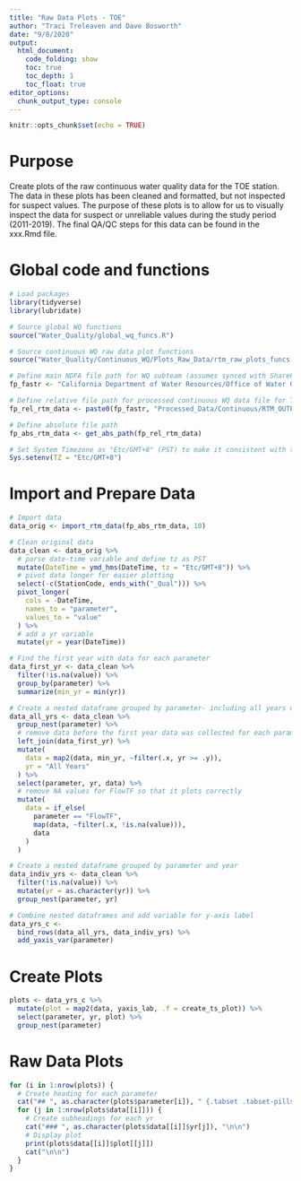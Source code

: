 ```yaml
---
title: "Raw Data Plots - TOE"
author: "Traci Treleaven and Dave Bosworth"
date: "9/8/2020"
output: 
  html_document: 
    code_folding: show
    toc: true
    toc_depth: 1
    toc_float: true
editor_options: 
  chunk_output_type: console
---
```


```r
knitr::opts_chunk$set(echo = TRUE)
```

# Purpose

Create plots of the raw continuous water quality data for the TOE station. The data in these plots has been cleaned and formatted, but not inspected for suspect values. The purpose of these plots is to allow for us to visually inspect the data for suspect or unreliable values during the study period (2011-2019). The final QA/QC steps for this data can be found in the xxx.Rmd file.

# Global code and functions

```r
# Load packages
library(tidyverse)
library(lubridate)
```

```r
# Source global WQ functions
source("Water_Quality/global_wq_funcs.R")

# Source continuous WQ raw data plot functions
source("Water_Quality/Continuous_WQ/Plots_Raw_Data/rtm_raw_plots_funcs.R")
```

```r
# Define main NDFA file path for WQ subteam (assumes synced with SharePoint)
fp_fastr <- "California Department of Water Resources/Office of Water Quality and Estuarine Ecology - North Delta Flow Action/WQ_Subteam/"

# Define relative file path for processed continuous WQ data file for TOE
fp_rel_rtm_data <- paste0(fp_fastr, "Processed_Data/Continuous/RTM_OUTPUT_TOE_formatted.csv")

# Define absolute file path
fp_abs_rtm_data <- get_abs_path(fp_rel_rtm_data)
```

```r
# Set System Timezone as "Etc/GMT+8" (PST) to make it consistent with the data 
Sys.setenv(TZ = "Etc/GMT+8")
```

# Import and Prepare Data

```r
# Import data
data_orig <- import_rtm_data(fp_abs_rtm_data, 10)
```

```r
# Clean original data
data_clean <- data_orig %>% 
  # parse date-time variable and define tz as PST
  mutate(DateTime = ymd_hms(DateTime, tz = "Etc/GMT+8")) %>% 
  # pivot data longer for easier plotting
  select(-c(StationCode, ends_with("_Qual"))) %>% 
  pivot_longer(
    cols = -DateTime,
    names_to = "parameter",
    values_to = "value"
  ) %>% 
  # add a yr variable
  mutate(yr = year(DateTime))

# Find the first year with data for each parameter
data_first_yr <- data_clean %>% 
  filter(!is.na(value)) %>% 
  group_by(parameter) %>% 
  summarize(min_yr = min(yr))

# Create a nested dataframe grouped by parameter- including all years of data
data_all_yrs <- data_clean %>% 
  group_nest(parameter) %>%
  # remove data before the first year data was collected for each parameter
  left_join(data_first_yr) %>% 
  mutate(
    data = map2(data, min_yr, ~filter(.x, yr >= .y)),
    yr = "All Years"
  ) %>% 
  select(parameter, yr, data) %>% 
  # remove NA values for FlowTF so that it plots correctly
  mutate(
    data = if_else(
      parameter == "FlowTF",
      map(data, ~filter(.x, !is.na(value))),
      data
    )
  )

# Create a nested dataframe grouped by parameter and year
data_indiv_yrs <- data_clean %>% 
  filter(!is.na(value)) %>% 
  mutate(yr = as.character(yr)) %>% 
  group_nest(parameter, yr)

# Combine nested dataframes and add variable for y-axis label
data_yrs_c <- 
  bind_rows(data_all_yrs, data_indiv_yrs) %>% 
  add_yaxis_var(parameter)
```

# Create Plots

```r
plots <- data_yrs_c %>% 
  mutate(plot = map2(data, yaxis_lab, .f = create_ts_plot)) %>% 
  select(parameter, yr, plot) %>% 
  group_nest(parameter)
```

# Raw Data Plots {.tabset .tabset-pills}

```r
for (i in 1:nrow(plots)) {
  # Create heading for each parameter
  cat("## ", as.character(plots$parameter[i]), " {.tabset .tabset-pills}\n\n")
  for (j in 1:nrow(plots$data[[i]])) {
    # Create subheadings for each yr
    cat("### ", as.character(plots$data[[i]]$yr[j]), "\n\n") 
    # Display plot
    print(plots$data[[i]]$plot[[j]])
    cat("\n\n")  
  }
}
```

